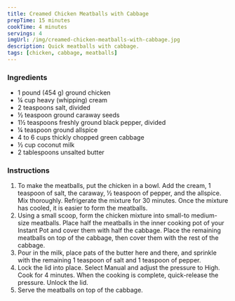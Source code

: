 ```yaml
---
title: Creamed Chicken Meatballs with Cabbage
prepTime: 15 minutes
cookTime: 4 minutes
servings: 4
imgUrl: /img/creamed-chicken-meatballs-with-cabbage.jpg
description: Quick meatballs with cabbage.
tags: [chicken, cabbage, meatballs]
---
```


### Ingredients

- 1 pound (454 g) ground chicken
- ¼ cup heavy (whipping) cream
- 2 teaspoons salt, divided
- ½ teaspoon ground caraway seeds
- 1½ teaspoons freshly ground black pepper, divided
- ¼ teaspoon ground allspice
- 4 to 6 cups thickly chopped green cabbage
- ½ cup coconut milk
- 2 tablespoons unsalted butter

### Instructions

1. To make the meatballs, put the chicken in a bowl. Add the cream, 1 teaspoon of salt, the caraway, ½ teaspoon of pepper, and the allspice. Mix thoroughly. Refrigerate the mixture for 30 minutes. Once the mixture has cooled, it is easier to form the meatballs.
1. Using a small scoop, form the chicken mixture into small-to medium-size meatballs. Place half the meatballs in the inner cooking pot of your Instant Pot and cover them with half the cabbage. Place the remaining meatballs on top of the cabbage, then cover them with the rest of the cabbage.
1. Pour in the milk, place pats of the butter here and there, and sprinkle with the remaining 1 teaspoon of salt and 1 teaspoon of pepper.
1. Lock the lid into place. Select Manual and adjust the pressure to High. Cook for 4 minutes. When the cooking is complete, quick-release the pressure. Unlock the lid.
1. Serve the meatballs on top of the cabbage.
